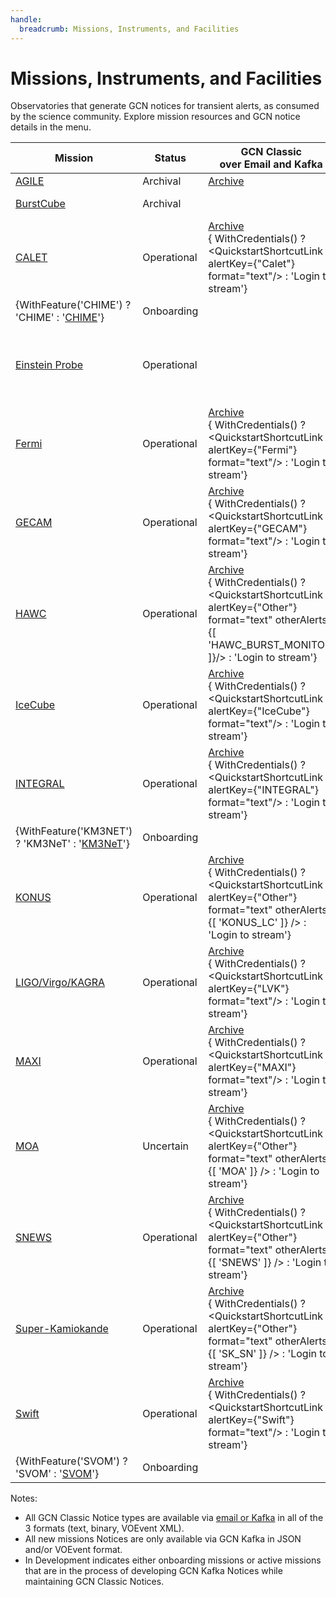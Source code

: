 ```yaml
---
handle:
  breadcrumb: Missions, Instruments, and Facilities
---
```



# Missions, Instruments, and Facilities

Observatories that generate GCN notices for transient alerts, as consumed by the science community. Explore mission resources and GCN notice details in the menu.

| Mission                                                          | Status      | GCN Classic <br/> over Email and Kafka                                                                                                                                                                        | GCN Kafka                                                                                                                                 |
| ---------------------------------------------------------------- | ----------- | ------------------------------------------------------------------------------------------------------------------------------------------------------------------------------------------------------------- | ----------------------------------------------------------------------------------------------------------------------------------------- |
| [AGILE](missions/agile)                                          | Archival    | [Archive](https://gcn.gsfc.nasa.gov/agile_grbs.html)                                                                                                                                                          |                                                                                                                                           |
| [BurstCube](missions/burstcube)                                  | Archival    |                                                                                                                                                                                                               | Planned, but never distributed during flight                                                                                              |
| [CALET](missions/calet)                                          | Operational | [Archive](https://gcn.gsfc.nasa.gov/calet_triggers.html) <br/> { WithCredentials() ? <QuickstartShortcutLink alertKey={"Calet"} format="text"/> : 'Login to stream'}                                          |                                                                                                                                           |
| {WithFeature('CHIME') ? 'CHIME' : '[CHIME](missions/chime)'}     | Onboarding  |                                                                                                                                                                                                               | JSON in development                                                                                                                       |
| [Einstein Probe](missions/ep)                                    | Operational |                                                                                                                                                                                                               | { WithCredentials() ? <QuickstartShortcutLink alertKey={"Einstein Probe"} format="json"/> : 'Login to stream'}                            |
| [Fermi](missions/fermi)                                          | Operational | [Archive](https://gcn.gsfc.nasa.gov/fermi_grbs.html) <br/> { WithCredentials() ? <QuickstartShortcutLink alertKey={"Fermi"} format="text"/> : 'Login to stream'}                                              | JSON in development                                                                                                                       |
| [GECAM](missions/gecam)                                          | Operational | [Archive](https://gcn.gsfc.nasa.gov/gecam_events.html) <br/> { WithCredentials() ? <QuickstartShortcutLink alertKey={"GECAM"} format="text"/> : 'Login to stream'}                                            |                                                                                                                                           |
| [HAWC](missions/hawc)                                            | Operational | [Archive](https://gcn.gsfc.nasa.gov/amon_hawc_events.html) <br/> { WithCredentials() ? <QuickstartShortcutLink alertKey={"Other"} format="text" otherAlerts={[ 'HAWC_BURST_MONITOR' ]}/> : 'Login to stream'} |                                                                                                                                           |
| [IceCube](missions/icecube)                                      | Operational | [Archive](https://gcn.gsfc.nasa.gov/amon_icecube_gold_bronze_events.html) <br/> { WithCredentials() ? <QuickstartShortcutLink alertKey={"IceCube"} format="text"/> : 'Login to stream'}                       | { WithCredentials() ? <QuickstartShortcutLink alertKey={"IceCube"} format="json"/> : 'Login to stream'} (partial)                         |
| [INTEGRAL](missions/integral)                                    | Operational | [Archive](https://gcn.gsfc.nasa.gov/integral_spiacs.html) <br/> { WithCredentials() ? <QuickstartShortcutLink alertKey={"INTEGRAL"} format="text"/> : 'Login to stream'}                                      |                                                                                                                                           |
| {WithFeature('KM3NET') ? 'KM3NeT' : '[KM3NeT](missions/km3net)'} | Onboarding  |                                                                                                                                                                                                               | JSON in development                                                                                                                       |
| [KONUS](missions/konus)                                          | Operational | [Archive](https://gcn.gsfc.nasa.gov/konus_grbs.html) <br/> { WithCredentials() ? <QuickstartShortcutLink alertKey={"Other"} format="text" otherAlerts={[ 'KONUS_LC' ]} /> : 'Login to stream'}                |                                                                                                                                           |
| [LIGO/Virgo/KAGRA](missions/lvk)                                 | Operational | [Archive](https://gcn.gsfc.nasa.gov/lvc_events.html) <br/> { WithCredentials() ? <QuickstartShortcutLink alertKey={"LVK"} format="text"/> : 'Login to stream'}                                                | { WithCredentials() ? <QuickstartShortcutLink alertKey={"LVK"} format="json"/> : 'Login to stream'}                                       |
| [MAXI](missions/maxi)                                            | Operational | [Archive](https://gcn.gsfc.nasa.gov/maxi_grbs.html) <br/> { WithCredentials() ? <QuickstartShortcutLink alertKey={"MAXI"} format="text"/> : 'Login to stream'}                                                |                                                                                                                                           |
| [MOA](missions/moa)                                              | Uncertain   | [Archive](https://gcn.gsfc.nasa.gov/moa_events.html) <br/> { WithCredentials() ? <QuickstartShortcutLink alertKey={"Other"} format="text" otherAlerts={[ 'MOA' ]} /> : 'Login to stream'}                     |                                                                                                                                           |
| [SNEWS](missions/snews)                                          | Operational | [Archive](https://gcn.gsfc.nasa.gov/snews_trans.html) <br/> { WithCredentials() ? <QuickstartShortcutLink alertKey={"Other"} format="text" otherAlerts={[ 'SNEWS' ]} /> : 'Login to stream'}                  |                                                                                                                                           |
| [Super-Kamiokande](missions/sksn)                                | Operational | [Archive](https://gcn.gsfc.nasa.gov/sk_sn_events.html) <br/> { WithCredentials() ? <QuickstartShortcutLink alertKey={"Other"} format="text" otherAlerts={[ 'SK_SN' ]} /> : 'Login to stream'}                 | JSON in development                                                                                                                       |
| [Swift](missions/swift)                                          | Operational | [Archive](https://gcn.gsfc.nasa.gov/swift_grbs.html) <br/> { WithCredentials() ? <QuickstartShortcutLink alertKey={"Swift"} format="text"/> : 'Login to stream'}                                              | { WithCredentials() ? <QuickstartShortcutLink alertKey={"Swift"} format="json"/> : 'Login to stream'} (partial, full JSON in development) |
| {WithFeature('SVOM') ? 'SVOM' : '[SVOM](missions/svom)'}         | Onboarding  |                                                                                                                                                                                                               | VOEvent in development                                                                                                                    |

Notes:

- All GCN Classic Notice types are available via [email or Kafka](docs/notices/consuming) in all of the 3 formats (text, binary, VOEvent XML).
- All new missions Notices are only available via GCN Kafka in JSON and/or VOEvent format.
- In Development indicates either onboarding missions or active missions that are in the process of developing GCN Kafka Notices while maintaining GCN Classic Notices.
